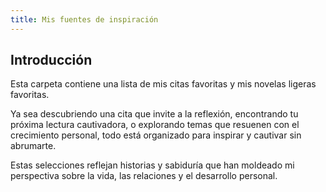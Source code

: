 ```yaml
---
title: Mis fuentes de inspiración
---
```

## Introducción

Esta carpeta contiene una lista de mis citas favoritas y mis novelas ligeras favoritas.

Ya sea descubriendo una cita que invite a la reflexión, encontrando tu próxima lectura cautivadora, o explorando temas que resuenen con el crecimiento personal, todo está organizado para inspirar y cautivar sin abrumarte.

Estas selecciones reflejan historias y sabiduría que han moldeado mi perspectiva sobre la vida, las relaciones y el desarrollo personal.

<LearningCycle lang="es" />
<CultureCycle lang="es" />
